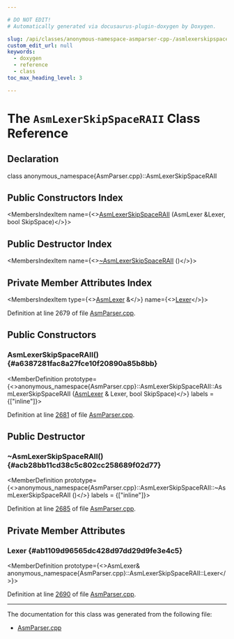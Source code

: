 ```yaml
---

# DO NOT EDIT!
# Automatically generated via docusaurus-plugin-doxygen by Doxygen.

slug: /api/classes/anonymous-namespace-asmparser-cpp-/asmlexerskipspaceraii
custom_edit_url: null
keywords:
  - doxygen
  - reference
  - class
toc_max_heading_level: 3

---
```





# The `AsmLexerSkipSpaceRAII` Class Reference

<DoxygenPage pluginConfig={pluginConfig}>



## Declaration

<CodeBlock>class anonymous_namespace{AsmParser.cpp}::AsmLexerSkipSpaceRAII</CodeBlock>

## Public Constructors Index

<MembersIndex>

<MembersIndexItem
  name={<><a href="#a6387281fac8a27fce10f20890a85b8bb">AsmLexerSkipSpaceRAII</a> (AsmLexer &amp;Lexer, bool SkipSpace)</>}>
</MembersIndexItem>

</MembersIndex>

## Public Destructor Index

<MembersIndex>

<MembersIndexItem
  name={<><a href="#acb28bb11cd38c5c802cc258689f02d77">~AsmLexerSkipSpaceRAII</a> ()</>}>
</MembersIndexItem>

</MembersIndex>

## Private Member Attributes Index

<MembersIndex>

<MembersIndexItem
  type={<><a href="/docs/api/classes/llvm/asmlexer">AsmLexer</a> &amp;</>}
  name={<><a href="#ab1109d96565dc428d97dd29d9fe3e4c5">Lexer</a></>}>
</MembersIndexItem>

</MembersIndex>


Definition at line 2679 of file <a href="/docs/api/files/lib/lib/mc/lib/mc/mcparser/asmparser-cpp">AsmParser.cpp</a>.

<SectionDefinition>

## Public Constructors

### AsmLexerSkipSpaceRAII() {#a6387281fac8a27fce10f20890a85b8bb}

<MemberDefinition
  prototype={<>anonymous&#95;namespace&#123;AsmParser.cpp&#125;::AsmLexerSkipSpaceRAII::AsmLexerSkipSpaceRAII (<a href="/docs/api/classes/llvm/asmlexer">AsmLexer</a> &amp; Lexer, bool SkipSpace)</>}
  labels = {["inline"]}>

Definition at line <a href="/docs/api/files/lib/lib/mc/lib/mc/mcparser/asmparser-cpp/#l02681">2681</a> of file <a href="/docs/api/files/lib/lib/mc/lib/mc/mcparser/asmparser-cpp">AsmParser.cpp</a>.
</MemberDefinition>

</SectionDefinition>

<SectionDefinition>

## Public Destructor

### ~AsmLexerSkipSpaceRAII() {#acb28bb11cd38c5c802cc258689f02d77}

<MemberDefinition
  prototype={<>anonymous&#95;namespace&#123;AsmParser.cpp&#125;::AsmLexerSkipSpaceRAII::~AsmLexerSkipSpaceRAII ()</>}
  labels = {["inline"]}>

Definition at line <a href="/docs/api/files/lib/lib/mc/lib/mc/mcparser/asmparser-cpp/#l02685">2685</a> of file <a href="/docs/api/files/lib/lib/mc/lib/mc/mcparser/asmparser-cpp">AsmParser.cpp</a>.
</MemberDefinition>

</SectionDefinition>

<SectionDefinition>

## Private Member Attributes

### Lexer {#ab1109d96565dc428d97dd29d9fe3e4c5}

<MemberDefinition
  prototype={<>AsmLexer&amp; anonymous&#95;namespace&#123;AsmParser.cpp&#125;::AsmLexerSkipSpaceRAII::Lexer</>}>

Definition at line <a href="/docs/api/files/lib/lib/mc/lib/mc/mcparser/asmparser-cpp/#l02690">2690</a> of file <a href="/docs/api/files/lib/lib/mc/lib/mc/mcparser/asmparser-cpp">AsmParser.cpp</a>.
</MemberDefinition>

</SectionDefinition>

<hr/>

The documentation for this class was generated from the following file:

<ul>
<li><a href="/docs/api/files/lib/lib/mc/lib/mc/mcparser/asmparser-cpp">AsmParser.cpp</a></li>
</ul>

</DoxygenPage>
